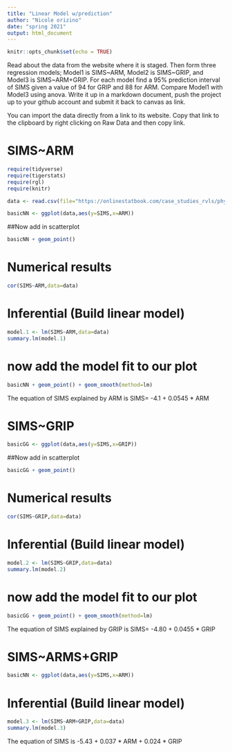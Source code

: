 ```yaml
---
title: "Linear Model w/prediction"
author: "Nicole orizino"
date: "spring 2021"
output: html_document
---
```


```r
knitr::opts_chunk$set(echo = TRUE)
```

Read about the data from the website where it is staged.  Then form three regression models; Model1 is SIMS~ARM, Model2 is SIMS~GRIP, and Model3 is SIMS~ARM+GRIP. For each model find a 95% prediction interval of SIMS given a value of 94  for GRIP and 88 for ARM. Compare Model1 with Model3 using anova. Write it up in a markdown document, push the project up to your github account and submit it back to canvas as link. 



You can import the data directly from a link to its website.  Copy that link to the clipboard by right clicking on Raw Data and then copy link.


#                          SIMS~ARM

```r
require(tidyverse)
require(tigerstats)
require(rgl)
require(knitr)
```

```r
data <- read.csv(file="https://onlinestatbook.com/case_studies_rvls/physical_strength/data.txt",sep="",header=TRUE)  
```


```r
basicNN <- ggplot(data,aes(y=SIMS,x=ARM))
```
##Now add in scatterplot

```r
basicNN + geom_point()
```
  
  
  
  
  
# Numerical results

```r
cor(SIMS~ARM,data=data)
```



# Inferential  (Build linear model)
  
```r
model.1 <- lm(SIMS~ARM,data=data)
summary.lm(model.1)
```



# now add the model fit to our plot
  
```r
basicNN + geom_point() + geom_smooth(method=lm)
``` 



The equation of SIMS explained by ARM is
SIMS= -4.1 + 0.0545 * ARM




#                     SIMS~GRIP







```r
basicGG <- ggplot(data,aes(y=SIMS,x=GRIP))
```
##Now add in scatterplot

```r
basicGG + geom_point()
```
  
  
  
  
  
# Numerical results

```r
cor(SIMS~GRIP,data=data)
```



# Inferential  (Build linear model)
  
```r
model.2 <- lm(SIMS~GRIP,data=data)
summary.lm(model.2)
```



# now add the model fit to our plot
  
```r
basicGG + geom_point() + geom_smooth(method=lm)
``` 


The equation of SIMS explained by GRIP is
SIMS= -4.80 + 0.0455 * GRIP




#                   SIMS~ARMS+GRIP




```r
basicNN <- ggplot(data,aes(y=SIMS,x=ARM))
```




# Inferential  (Build linear model)
  
```r
model.3 <- lm(SIMS~ARM+GRIP,data=data)
summary.lm(model.3)
```


The equation of SIMS is -5.43 + 0.037 * ARM + 0.024 * GRIP  